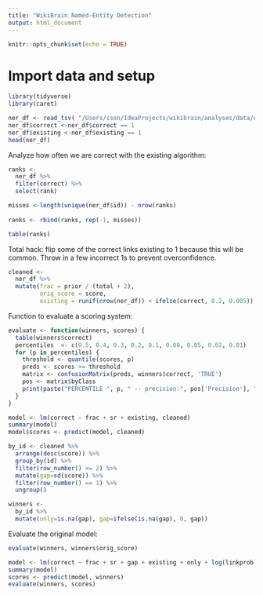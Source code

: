 ```yaml
---
title: "WikiBrain Named-Entity Detection"
output: html_document
---
```


```r
knitr::opts_chunk$set(echo = TRUE)
```

# Import data and setup
```r
library(tidyverse)
library(caret)
```
```r
ner_df <- read_tsv( "/Users/ssen/IdeaProjects/wikibrain/analyses/data/ner.tsv")
ner_df$correct <-ner_df$correct == 1
ner_df$existing <-ner_df$existing == 1
head(ner_df)
```

Analyze how often we are correct with the existing algorithm:
```r
ranks <- 
  ner_df %>% 
  filter(correct) %>%
  select(rank)

misses <-length(unique(ner_df$id)) - nrow(ranks)
  
ranks <- rbind(ranks, rep(-1, misses))

table(ranks)

```
Total hack: flip some of the correct links existing to 1 because this will be common. Throw in a few incorrect 1s to prevent overconfidence.
```r
cleaned <-
  ner_df %>%
  mutate(frac = prior / (total + 2),
         orig_score = score,
         existing = runif(nrow(ner_df)) < ifelse(correct, 0.2, 0.005))
```

Function to evaluate a scoring system:

```r
evaluate <- function(winners, scores) {
  table(winners$correct)
  percentiles  <- c(0.5, 0.4, 0.3, 0.2, 0.1, 0.08, 0.05, 0.02, 0.01)
  for (p in percentiles) {
    threshold <- quantile(scores, p)
    preds <- scores >= threshold
    matrix <- confusionMatrix(preds, winners$correct, 'TRUE')
    pos <- matrix$byClass
    print(paste("PERCENTILE ", p, " -- precision:", pos['Precision'], "recall:", pos['Recall']))
  }
}
```

```r
model <- lm(correct ~ frac + sr + existing, cleaned)
summary(model)
model$scores <- predict(model, cleaned)
```

```r
by_id <- cleaned %>% 
  arrange(desc(score)) %>% 
  group_by(id) %>% 
  filter(row_number() <= 2) %>%
  mutate(gap=sd(score)) %>% 
  filter(row_number() == 1) %>%
  ungroup()

winners <- 
  by_id %>%
  mutate(only=is.na(gap), gap=ifelse(is.na(gap), 0, gap))
```

Evaluate the original model:
```r
evaluate(winners, winners$orig_score)
```

```r
model <- lm(correct ~ frac + sr + gap + existing + only + log(linkprob), winners)
summary(model)
scores <- predict(model, winners)
evaluate(winners, scores)
```


